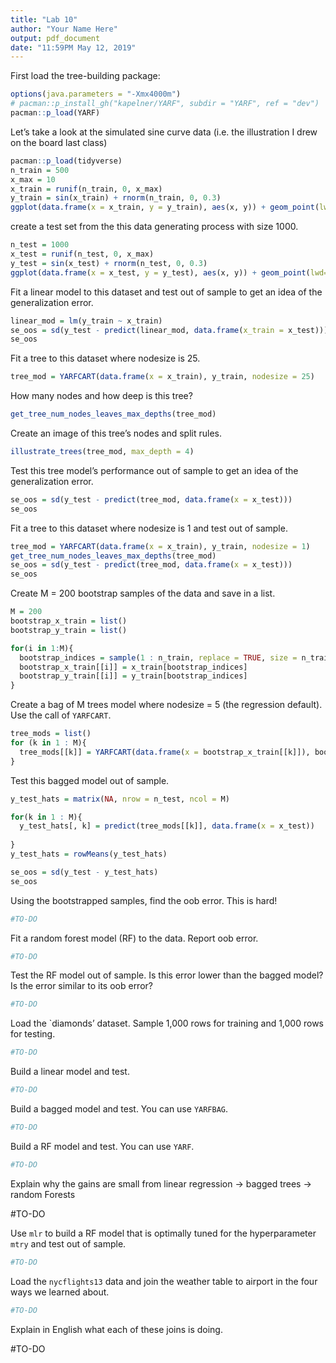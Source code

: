 ```yaml
---
title: "Lab 10"
author: "Your Name Here"
output: pdf_document
date: "11:59PM May 12, 2019"
---
```


First load the tree-building package:

```r
options(java.parameters = "-Xmx4000m")
# pacman::p_install_gh("kapelner/YARF", subdir = "YARF", ref = "dev")
pacman::p_load(YARF)
```

Let's take a look at the simulated sine curve data (i.e. the illustration I drew on the board last class)

```r
pacman::p_load(tidyverse)
n_train = 500
x_max = 10
x_train = runif(n_train, 0, x_max)
y_train = sin(x_train) + rnorm(n_train, 0, 0.3)
ggplot(data.frame(x = x_train, y = y_train), aes(x, y)) + geom_point(lwd=0.6) 
```

create a test set from the this data generating process with size 1000.

```r
n_test = 1000
x_test = runif(n_test, 0, x_max)
y_test = sin(x_test) + rnorm(n_test, 0, 0.3)
ggplot(data.frame(x = x_test, y = y_test), aes(x, y)) + geom_point(lwd=0.6) 
```


Fit a linear model to this dataset and test out of sample to get an idea of the generalization error.

```r
linear_mod = lm(y_train ~ x_train)
se_oos = sd(y_test - predict(linear_mod, data.frame(x_train = x_test)))
se_oos
```

Fit a tree to this dataset where nodesize is 25.

```r
tree_mod = YARFCART(data.frame(x = x_train), y_train, nodesize = 25)
```

How many nodes and how deep is this tree?

```r
get_tree_num_nodes_leaves_max_depths(tree_mod)
```

Create an image of this tree's nodes and split rules.

```r
illustrate_trees(tree_mod, max_depth = 4)
```

Test this tree model's performance out of sample to get an idea of the generalization error.

```r
se_oos = sd(y_test - predict(tree_mod, data.frame(x = x_test)))
se_oos
```

Fit a tree to this dataset where nodesize is 1 and test out of sample.

```r
tree_mod = YARFCART(data.frame(x = x_train), y_train, nodesize = 1)
get_tree_num_nodes_leaves_max_depths(tree_mod)
se_oos = sd(y_test - predict(tree_mod, data.frame(x = x_test)))
se_oos
```

Create M = 200 bootstrap samples of the data and save in a list.

```r
M = 200
bootstrap_x_train = list()
bootstrap_y_train = list()

for(i in 1:M){
  bootstrap_indices = sample(1 : n_train, replace = TRUE, size = n_train)
  bootstrap_x_train[[i]] = x_train[bootstrap_indices]
  bootstrap_y_train[[i]] = y_train[bootstrap_indices]
}
```

Create a bag of M trees model where nodesize = 5 (the regression default). Use the call of `YARFCART`.

```r
tree_mods = list()
for (k in 1 : M){
  tree_mods[[k]] = YARFCART(data.frame(x = bootstrap_x_train[[k]]), bootstrap_y_train[[k]], nodesize = 5, calculate_oob_error = FALSE)
}
```

Test this bagged model out of sample.

```r
y_test_hats = matrix(NA, nrow = n_test, ncol = M)

for(k in 1 : M){
  y_test_hats[, k] = predict(tree_mods[[k]], data.frame(x = x_test))
  
}
y_test_hats = rowMeans(y_test_hats)

se_oos = sd(y_test - y_test_hats)
se_oos
```

Using the bootstrapped samples, find the oob error. This is hard!

```r
#TO-DO
```

Fit a random forest model (RF) to the data. Report oob error.

```r
#TO-DO
```

Test the RF model out of sample. Is this error lower than the bagged model? Is the error similar to its oob error?

```r
#TO-DO
```

Load the `diamonds' dataset. Sample 1,000 rows for training and 1,000 rows for testing.

```r
#TO-DO
```

Build a linear model and test.

```r
#TO-DO
```

Build a bagged model and test. You can use `YARFBAG`.

```r
#TO-DO
```

Build a RF model and test. You can use `YARF`.


```r
#TO-DO
```

Explain why the gains are small from linear regression -> bagged trees -> random Forests

#TO-DO

Use `mlr` to build a RF model that is optimally tuned for the hyperparameter `mtry` and test out of sample.

```r
#TO-DO
```

Load the `nycflights13` data and join the weather table to airport in the four ways we learned about. 


```r
#TO-DO
```

Explain in English what each of these joins is doing.

#TO-DO
